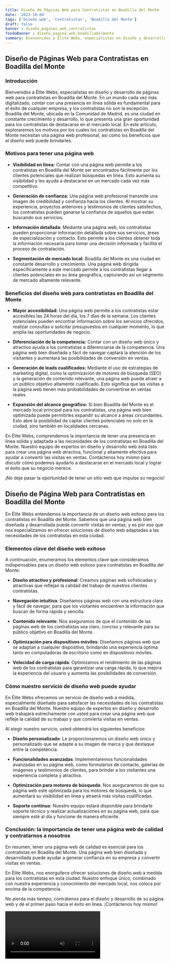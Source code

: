 ```yaml
---
title: Diseño de Páginas Web para Contratistas en Boadilla del Monte
date: '2023-10-04'
tags: ['Diseño web', 'Contratistas', 'Boadilla del Monte']
draft: false
banner : diseño_paginas_web_contratistas
fondoBanner : diseño_pagina_web_boadilladelmonte
summary: Bienvenidos a Élite Webs, especialistas en diseño y desarrollo de páginas web para contratistas en Boadilla del Monte. En un mundo cada vez más digitalizado, contar con una presencia en línea sólida es fundamental para el éxito de cualquier empresa, y los contratistas no son la excepción. Boadilla del Monte, ubicada en la Comunidad de Madrid, es una ciudad en constante crecimiento y desarrollo, lo que presenta una gran oportunidad para los contratistas de destacarse en el mercado local. En este artículo, exploraremos los motivos por los cuales los contratistas en Boadilla del Monte necesitan una página web profesional, así como los beneficios que el diseño web puede brindarles.
---
```


## Diseño de Páginas Web para Contratistas en Boadilla del Monte

### Introducción

Bienvenidos a Élite Webs, especialistas en diseño y desarrollo de páginas web para contratistas en Boadilla del Monte. En un mundo cada vez más digitalizado, contar con una presencia en línea sólida es fundamental para el éxito de cualquier empresa, y los contratistas no son la excepción. Boadilla del Monte, ubicada en la Comunidad de Madrid, es una ciudad en constante crecimiento y desarrollo, lo que presenta una gran oportunidad para los contratistas de destacarse en el mercado local. En este artículo, exploraremos los motivos por los cuales los contratistas en Boadilla del Monte necesitan una página web profesional, así como los beneficios que el diseño web puede brindarles.

### Motivos para tener una página web

- **Visibilidad en línea:** Contar con una página web permite a los contratistas en Boadilla del Monte ser encontrados fácilmente por los clientes potenciales que realizan búsquedas en línea. Esto aumenta su visibilidad y les ayuda a destacarse en un mercado cada vez más competitivo.

- **Generación de confianza:** Una página web profesional transmite una imagen de credibilidad y confianza hacia los clientes. Al mostrar su experiencia, proyectos anteriores y testimonios de clientes satisfechos, los contratistas pueden ganarse la confianza de aquellos que están buscando sus servicios.

- **Información detallada:** Mediante una página web, los contratistas pueden proporcionar información detallada sobre sus servicios, áreas de especialización y contacto. Esto permite a los clientes obtener toda la información necesaria para tomar una decisión informada y facilita el proceso de contratación.

- **Segmentación de mercado local:** Boadilla del Monte es una ciudad en constante desarrollo y crecimiento. Una página web dirigida específicamente a este mercado permite a los contratistas llegar a clientes potenciales en su área geográfica, capturando así un segmento de mercado altamente relevante.

### Beneficios del diseño web para contratistas en Boadilla del Monte

- **Mayor accesibilidad:** Una página web permite a los contratistas estar accesibles las 24 horas del día, los 7 días de la semana. Los clientes potenciales pueden encontrar información sobre los servicios ofrecidos, realizar consultas o solicitar presupuestos en cualquier momento, lo que amplía las oportunidades de negocio.

- **Diferenciación de la competencia:** Contar con un diseño web único y atractivo ayuda a los contratistas a diferenciarse de la competencia. Una página web bien diseñada y fácil de navegar captará la atención de los visitantes y aumentará las posibilidades de conversión en ventas.

- **Generación de leads cualificados:** Mediante el uso de estrategias de marketing digital, como la optimización de motores de búsqueda (SEO) y la generación de contenido relevante, una página web puede atraer a un público objetivo altamente cualificado. Esto significa que las visitas a la página web tienen más probabilidades de convertirse en ventas reales.

- **Expansión del alcance geográfico:** Si bien Boadilla del Monte es el mercado local principal para los contratistas, una página web bien optimizada puede permitirles expandir su alcance a áreas circundantes. Esto abre la posibilidad de captar clientes potenciales no solo en la ciudad, sino también en localidades cercanas.

En Élite Webs, comprendemos la importancia de tener una presencia en línea sólida y adaptada a las necesidades de los contratistas en Boadilla del Monte. Nuestro equipo de expertos en diseño y desarrollo web está listo para crear una página web atractiva, funcional y altamente efectiva para ayudar a convertir las visitas en ventas. Contáctenos hoy mismo para discutir cómo podemos ayudarlo a destacarse en el mercado local y lograr el éxito que su negocio merece.

¡No deje pasar la oportunidad de tener un sitio web que impulse su negocio!

<GifSeo />

<Cta />

## Diseño de Página Web para Contratistas en Boadilla del Monte

En Élite Webs entendemos la importancia de un diseño web exitoso para los contratistas en Boadilla del Monte. Sabemos que una página web bien diseñada y desarrollada puede convertir visitas en ventas, y es por eso que nos especializamos en ofrecer soluciones de diseño web adaptadas a las necesidades de los contratistas en esta ciudad.

### Elementos clave del diseño web exitoso

A continuación, enumeramos los elementos clave que consideramos indispensables para un diseño web exitoso para contratistas en Boadilla del Monte:

- **Diseño atractivo y profesional**: Creamos páginas web sofisticadas y atractivas que reflejan la calidad del trabajo de nuestros clientes contratistas.

- **Navegación intuitiva**: Diseñamos páginas web con una estructura clara y fácil de navegar, para que los visitantes encuentren la información que buscan de forma rápida y sencilla.

- **Contenido relevante**: Nos aseguramos de que el contenido de las páginas web de los contratistas sea claro, conciso y relevante para su público objetivo en Boadilla del Monte.

- **Optimización para dispositivos móviles**: Diseñamos páginas web que se adaptan a cualquier dispositivo, brindando una experiencia óptima tanto en computadoras de escritorio como en dispositivos móviles.

- **Velocidad de carga rápida**: Optimizamos el rendimiento de las páginas web de los contratistas para garantizar una carga rápida, lo que mejora la experiencia del usuario y aumenta las posibilidades de conversión.

### Cómo nuestro servicio de diseño web puede ayudar

En Élite Webs ofrecemos un servicio de diseño web a medida, especialmente diseñado para satisfacer las necesidades de los contratistas en Boadilla del Monte. Nuestro equipo de expertos en diseño y desarrollo web trabajará estrechamente con usted para crear una página web que refleje la calidad de su trabajo y que convierta visitas en ventas.

Al elegir nuestro servicio, usted obtendrá los siguientes beneficios:

- **Diseño personalizado**: Le proporcionaremos un diseño web único y personalizado que se adapte a su imagen de marca y que destaque entre la competencia.

- **Funcionalidades avanzadas**: Implementaremos funcionalidades avanzadas en su página web, como formularios de contacto, galerías de imágenes y testimonios de clientes, para brindar a los visitantes una experiencia completa y atractiva.

- **Optimización para motores de búsqueda**: Nos aseguraremos de que su página web esté optimizada para los motores de búsqueda, lo que aumentará su visibilidad en línea y atraerá más visitas cualificadas.

- **Soporte continuo**: Nuestro equipo estará disponible para brindarle soporte técnico y realizar actualizaciones en su página web, para que siempre esté al día y funcione de manera eficiente.

### Conclusión: la importancia de tener una página web de calidad y contratarnos a nosotros

En resumen, tener una página web de calidad es esencial para los contratistas en Boadilla del Monte. Una página web bien diseñada y desarrollada puede ayudar a generar confianza en su empresa y convertir visitas en ventas.

En Élite Webs, nos enorgullece ofrecer soluciones de diseño web a medida para los contratistas en esta ciudad. Nuestro enfoque único, combinado con nuestra experiencia y conocimiento del mercado local, nos coloca por encima de la competencia.

No pierda más tiempo, contrátenos para el diseño y desarrollo de su página web y dé el primer paso hacia el éxito en línea. ¡Contáctenos hoy mismo!

<Video />

<CtaBot job='Contratistas' city='Boadilla del Monte'/>

<Gmaps query='Boadilla del Monte+españa+maps' />